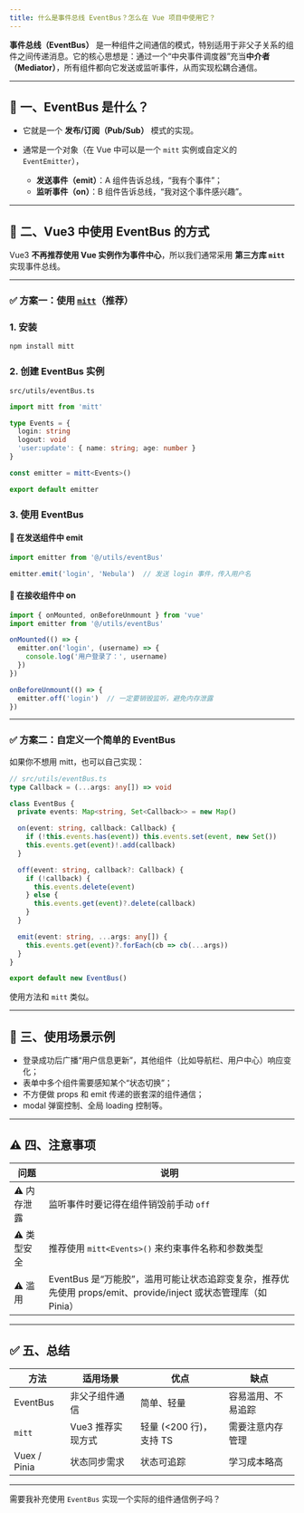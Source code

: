 ```yaml
---
title: 什么是事件总线 EventBus？怎么在 Vue 项目中使用它？
---
```


**事件总线（EventBus）** 是一种组件之间通信的模式，特别适用于非父子关系的组件之间传递消息。它的核心思想是：通过一个“中央事件调度器”充当**中介者（Mediator）**，所有组件都向它发送或监听事件，从而实现松耦合通信。

---

## 🧠 一、EventBus 是什么？

* 它就是一个 **发布/订阅（Pub/Sub）** 模式的实现。
* 通常是一个对象（在 Vue 中可以是一个 `mitt` 实例或自定义的 `EventEmitter`），

  * **发送事件（emit）**：A 组件告诉总线，“我有个事件”；
  * **监听事件（on）**：B 组件告诉总线，“我对这个事件感兴趣”。

---

## 🧩 二、Vue3 中使用 EventBus 的方式

Vue3 **不再推荐使用 Vue 实例作为事件中心**，所以我们通常采用 **第三方库 `mitt`** 实现事件总线。

---

### ✅ 方案一：使用 [`mitt`](https://github.com/developit/mitt)（推荐）

### 1. 安装

```bash
npm install mitt
```

### 2. 创建 EventBus 实例

`src/utils/eventBus.ts`

```ts
import mitt from 'mitt'

type Events = {
  login: string
  logout: void
  'user:update': { name: string; age: number }
}

const emitter = mitt<Events>()

export default emitter
```

### 3. 使用 EventBus

#### 🔸 在发送组件中 emit

```ts
import emitter from '@/utils/eventBus'

emitter.emit('login', 'Nebula')  // 发送 login 事件，传入用户名
```

#### 🔹 在接收组件中 on

```ts
import { onMounted, onBeforeUnmount } from 'vue'
import emitter from '@/utils/eventBus'

onMounted(() => {
  emitter.on('login', (username) => {
    console.log('用户登录了：', username)
  })
})

onBeforeUnmount(() => {
  emitter.off('login')  // 一定要销毁监听，避免内存泄露
})
```

---

### ✅ 方案二：自定义一个简单的 EventBus

如果你不想用 mitt，也可以自己实现：

```ts
// src/utils/eventBus.ts
type Callback = (...args: any[]) => void

class EventBus {
  private events: Map<string, Set<Callback>> = new Map()

  on(event: string, callback: Callback) {
    if (!this.events.has(event)) this.events.set(event, new Set())
    this.events.get(event)!.add(callback)
  }

  off(event: string, callback?: Callback) {
    if (!callback) {
      this.events.delete(event)
    } else {
      this.events.get(event)?.delete(callback)
    }
  }

  emit(event: string, ...args: any[]) {
    this.events.get(event)?.forEach(cb => cb(...args))
  }
}

export default new EventBus()
```

使用方法和 `mitt` 类似。

---

## 🧾 三、使用场景示例

* 登录成功后广播“用户信息更新”，其他组件（比如导航栏、用户中心）响应变化；
* 表单中多个组件需要感知某个“状态切换”；
* 不方便做 props 和 emit 传递的嵌套深的组件通信；
* modal 弹窗控制、全局 loading 控制等。

---

## ⚠️ 四、注意事项

| 问题     | 说明                                                                            |
| ------ | ----------------------------------------------------------------------------- |
| ⚠ 内存泄露 | 监听事件时要记得在组件销毁前手动 `off`                                                        |
| ⚠ 类型安全 | 推荐使用 `mitt<Events>()` 来约束事件名称和参数类型                                            |
| ⚠ 滥用   | EventBus 是“万能胶”，滥用可能让状态追踪变复杂，推荐优先使用 props/emit、provide/inject 或状态管理库（如 Pinia） |

---

## ✅ 五、总结

| 方法           | 适用场景        | 优点                | 缺点        |
| ------------ | ----------- | ----------------- | --------- |
| EventBus     | 非父子组件通信     | 简单、轻量             | 容易滥用、不易追踪 |
| `mitt`       | Vue3 推荐实现方式 | 轻量 (\<200 行)，支持 TS | 需要注意内存管理  |
| Vuex / Pinia | 状态同步需求      | 状态可追踪             | 学习成本略高    |

---

需要我补充使用 `EventBus` 实现一个实际的组件通信例子吗？
